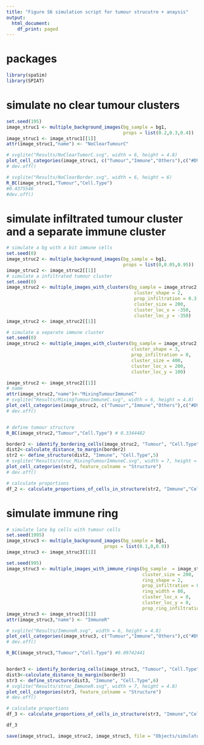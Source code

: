 ```yaml
---
title: "Figure S6 simulation script for tumour strucutre + anaysis"
output:
  html_document:
    df_print: paged
---
```

# packages
```r
library(spaSim)
library(SPIAT)
```

# simulate no clear tumour clusters
```r
set.seed(195)
image_struc1 <- multiple_background_images(bg_sample = bg1,
                                           props = list(0.2,0.3,0.4))
image_struc1 <- image_struc1[[1]]
attr(image_struc1,"name") <- "NoClearTumourC"

# svglite("Results/NoClearTumorC.svg", width = 6, height = 4.8)
plot_cell_categories(image_struc1, c("Tumour","Immune","Others"),c("#D95F02","#7570B3","lightgray"),"Cell.Type")
# dev.off()
```

```r
# svglite("Results/NoClearBorder.svg", width = 6, height = 6)
R_BC(image_struc1,"Tumour","Cell.Type")
#0.4375546
#dev.off()
```
# simulate infiltrated tumour cluster and a separate immune cluster
```r
# simulate a bg with a bit immune cells
set.seed(0)
image_struc2 <- multiple_background_images(bg_sample = bg1,
                                           props = list(0,0.05,0.95))
image_struc2 <- image_struc2[[1]]
# simulate a infiltrated tumour cluster
set.seed(0)
image_struc2 <- multiple_images_with_clusters(bg_sample = image_struc2, 
                                               cluster_shape = 2, 
                                               prop_infiltration = 0.3, 
                                               cluster_size = 200, 
                                               cluster_loc_x = -350, 
                                               cluster_loc_y = -350)
image_struc2 <- image_struc2[[1]]

# simulate a separate immune cluster
set.seed(0)
image_struc2 <- multiple_images_with_clusters(bg_sample = image_struc2,
                                              cluster_shape = 3, 
                                              prop_infiltration = 0, 
                                              cluster_size = 400, 
                                              cluster_loc_x = 200,
                                              cluster_loc_y = 100)

image_struc2 <- image_struc2[[1]]
# name
attr(image_struc2,"name")<-"MixingTumourImmuneC"
# svglite("Results/MixingTumourImmuneC.svg", width = 6, height = 4.8)
plot_cell_categories(image_struc2, c("Tumour","Immune","Others"),c("#D95F02","#7570B3","lightgray"),"Cell.Type")
# dev.off()


# define tumour structure
R_BC(image_struc2,"Tumour","Cell.Type") # 0.3344482

border2 <- identify_bordering_cells(image_struc2, "Tumour", "Cell.Type")
dist2<-calculate_distance_to_margin(border2)
str2 <- define_structure(dist2, "Immune", "Cell.Type",5)
# svglite("Results/struc_MixingTumourImmuneC.svg", width = 7, height = 4.8)
plot_cell_categories(str2, feature_colname = "Structure")
# dev.off()

# calculate proportions
df_2 <- calculate_proportions_of_cells_in_structure(str2, "Immune","Cell.Type")
```
# simulate immune ring

```r
# simulate late bg cells with tumour cells
set.seed(1995)
image_struc3 <- multiple_background_images(bg_sample = bg1,
                                    props = list(0.1,0,0.9))
image_struc3 <- image_struc3[[1]]

set.seed(995)
image_struc3 <- multiple_images_with_immune_rings(bg_sample  = image_struc3,
                                                  cluster_size = 200,
                                                  ring_shape = 2,
                                                  prop_infiltration = 0,
                                                  ring_width = 80,
                                                  cluster_loc_x = 0,
                                                  cluster_loc_y = 0,
                                                  prop_ring_infiltration = 0.1)
image_struc3 <- image_struc3[[1]]
attr(image_struc3,"name") <- "ImmuneR"

# svglite("Results/ImmuneR.svg", width = 6, height = 4.8)
plot_cell_categories(image_struc3, c("Tumour","Immune","Others"),c("#D95F02","#7570B3","lightgray"),"Cell.Type")
# dev.off()

R_BC(image_struc3,"Tumour","Cell.Type") #0.09742441


border3 <- identify_bordering_cells(image_struc3, "Tumour", "Cell.Type", ahull_alpha = 50,n_to_exclude = 50)
dist3<-calculate_distance_to_margin(border3)
str3 <- define_structure(dist3, "Immune", "Cell.Type",6)
# svglite("Results/struc_ImmuneR.svg", width = 7, height = 4.8)
plot_cell_categories(str3, feature_colname = "Structure")
# dev.off()

# calculate proportions
df_3 <- calculate_proportions_of_cells_in_structure(str3, "Immune","Cell.Type")

df_3
```

```r
save(image_struc1, image_struc2, image_struc3, file = "Objects/simulated_strucs.Rda")
```

